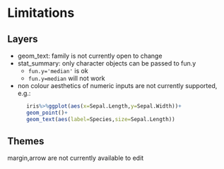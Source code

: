 # Limitations
## Layers
  - geom_text: family is not currently open to change
  - stat_summary: only character objects can be passed to fun.y
    - `fun.y='median'` is ok
    - `fun.y=median` will not work
  - non colour aesthetics of numeric inputs are not currently supported, e.g.:
```r
      iris%>%ggplot(aes(x=Sepal.Length,y=Sepal.Width))+
      geom_point()+
      geom_text(aes(label=Species,size=Sepal.Length))
```

## Themes
margin,arrow are not currently available to edit
